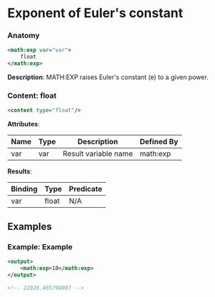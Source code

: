 # Exponent of Euler's constant

### Anatomy

```xml
<math:exp var="var">
    float
</math:exp>
```

 **Description**:
 MATH:EXP raises Euler's constant (e) to a given power.

### Content: float

```xml
<content type="float"/>
```

**Attributes**:

| Name | Type | Description | Defined By |
| ---- | ---- | ----------- | ---------- |
| var | var | Result variable name | math:exp |


**Results**:

| Binding | Type | Predicate |
| ------- | ---- | --------- |
| var | float | N/A |


## Examples

### Example: Example

```xml
<output>
	<math:exp>10</math:exp>
</output>

<!-- 22026.465794807 -->
```

